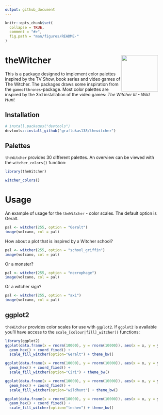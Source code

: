 ```yaml
---
output: github_document
---
```


<!-- README.md is generated from README.Rmd. Please edit that file -->

```r
knitr::opts_chunk$set(
  collapse = TRUE,
  comment = "#>",
  fig.path = "man/figures/README-"
)
```

# theWitcher <img src="man/figures/logo.png" align="right" width="120" />


This is a package designed to implement color palettes inspired by the TV Show, book series and video games of The Witcher. 
The packages draws some inspiration from the `gameofthrones`-package.
Most color palettes are inspired by the 3rd installation of the video games: *The Witcher III - Wild Hunt* 

## Installation

```r
# install.packages("devtools")
devtools::install_github("graflukas138/thewitcher")
```

## Palettes
`theWitcher` provides 30 different palettes. An overview can be viewed with the `witcher_colors()`
function:

```r
library(theWitcher)

witcher_colors()
```

# Usage

An example of usage for the `theWitcher` - color scales.
The default option is Geralt.

```r
pal <- witcher(255, option = "Geralt")
image(volcano, col = pal)
```

How about a plot that is inspired by a Witcher school?

```r
pal <- witcher(255, option = "school_griffin")
image(volcano, col = pal)
```

Or a monster?

```r
pal <- witcher(255, option = "necrophage")
image(volcano, col = pal)
```

Or a witcher sign?

```r
pal <- witcher(255, option = "axi")
image(volcano, col = pal)
```


## ggplot2
`theWitcher` provides color scales for use with `ggplot2`. If `ggplot2` is available you'll 
have access to the `scale_[colour|fill]_witcher()` functions:

```r

library(ggplot2)
ggplot(data.frame(x = rnorm(10000), y = rnorm(10000)), aes(x = x, y = y)) +
  geom_hex() + coord_fixed() +
  scale_fill_witcher(option="Geralt") + theme_bw()


```

```r
ggplot(data.frame(x = rnorm(10000), y = rnorm(10000)), aes(x = x, y = y)) +
  geom_hex() + coord_fixed() +
  scale_fill_witcher(option="Ciri") + theme_bw()
```


```r
ggplot(data.frame(x = rnorm(10000), y = rnorm(10000)), aes(x = x, y = y)) +
  geom_hex() + coord_fixed() +
  scale_fill_witcher(option="wildhunt") + theme_bw()
```


```r
ggplot(data.frame(x = rnorm(10000), y = rnorm(10000)), aes(x = x, y = y)) +
  geom_hex() + coord_fixed() +
  scale_fill_witcher(option="leshen") + theme_bw()
```

